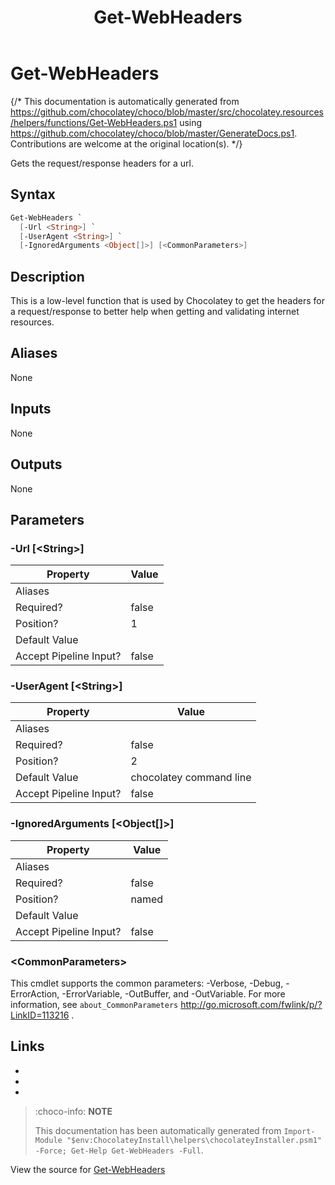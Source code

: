 ﻿---
order: 180
xref: get-webheaders
title: Get-WebHeaders
description: Information on Get-WebHeaders function
---

# Get-WebHeaders

{/* This documentation is automatically generated from https://github.com/chocolatey/choco/blob/master/src/chocolatey.resources/helpers/functions/Get-WebHeaders.ps1 using https://github.com/chocolatey/choco/blob/master/GenerateDocs.ps1. Contributions are welcome at the original location(s). */}

Gets the request/response headers for a url.

## Syntax

~~~powershell
Get-WebHeaders `
  [-Url <String>] `
  [-UserAgent <String>] `
  [-IgnoredArguments <Object[]>] [<CommonParameters>]
~~~

## Description

This is a low-level function that is used by Chocolatey to get the
headers for a request/response to better help when getting and
validating internet resources.


## Aliases

None

## Inputs

None

## Outputs

None

## Parameters

###  -Url [&lt;String&gt;]
Property               | Value
---------------------- | -----
Aliases                | 
Required?              | false
Position?              | 1
Default Value          | 
Accept Pipeline Input? | false
 
###  -UserAgent [&lt;String&gt;]
Property               | Value
---------------------- | -----------------------
Aliases                | 
Required?              | false
Position?              | 2
Default Value          | chocolatey command line
Accept Pipeline Input? | false
 
###  -IgnoredArguments [&lt;Object[]&gt;]
Property               | Value
---------------------- | -----
Aliases                | 
Required?              | false
Position?              | named
Default Value          | 
Accept Pipeline Input? | false
 
### &lt;CommonParameters&gt;

This cmdlet supports the common parameters: -Verbose, -Debug, -ErrorAction, -ErrorVariable, -OutBuffer, and -OutVariable. For more information, see `about_CommonParameters` http://go.microsoft.com/fwlink/p/?LinkID=113216 .


## Links

 * <Xref title='Get-ChocolateyWebFile' value='get-chocolateywebfile' />
 * <Xref title='Get-WebFileName' value='get-webfilename' />
 * <Xref title='Get-WebFile' value='get-webfile' />


<Xref title="Function Reference" value="powershell-reference" />

> :choco-info: **NOTE**
>
> This documentation has been automatically generated from `Import-Module "$env:ChocolateyInstall\helpers\chocolateyInstaller.psm1" -Force; Get-Help Get-WebHeaders -Full`.

View the source for [Get-WebHeaders](https://github.com/chocolatey/choco/blob/master/src/chocolatey.resources/helpers/functions/Get-WebHeaders.ps1)

